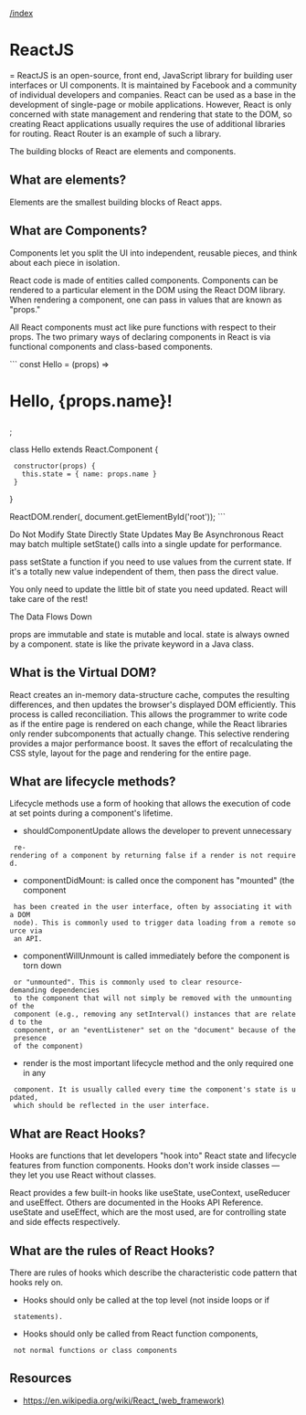 [[/index]]

= ReactJS ==
ReactJS is an open-source, front end, JavaScript library for building user
interfaces or UI components. It is maintained by Facebook and a community of
individual developers and companies. React can be used as a base in the
development of single-page or mobile applications. However, React is only
concerned with state management and rendering that state to the DOM, so creating
React applications usually requires the use of additional libraries for routing.
React Router is an example of such a library.

The building blocks of React are elements and components.

== What are elements? ==

Elements are the smallest building blocks of React apps.

== What are Components? ==
Components let you split the UI into independent, reusable pieces, and think
about each piece in isolation.

React code is made of entities called components. Components can be rendered to
a particular element in the DOM using the React DOM library. When rendering a
component, one can pass in values that are known as "props."

All React components must act like pure functions with respect to their props.
The two primary ways of declaring components in React is via functional
components and class-based components.

```
const Hello = (props) => <h1>Hello, {props.name}!</h1>;

class Hello extends React.Component {
  constructor(props) {
    this.state = { name: props.name }
  }
}

ReactDOM.render(<Hello name="World" />, document.getElementById('root'));
```

Do Not Modify State Directly
State Updates May Be Asynchronous
React may batch multiple setState() calls into a single update for performance.

pass setState a function if you need to use values from the current state. If
it's a totally new value independent of them, then pass the direct value.

You only need to update the little bit of state you need updated. React will
take care of the rest!

The Data Flows Down

props are immutable and state is mutable and local. state is always owned by
a component. state is like the private keyword in a Java class.

== What is the Virtual DOM? ==
React creates an in-memory data-structure cache, computes the resulting
differences, and then updates the browser's displayed DOM efficiently. This
process is called reconciliation. This allows the programmer to write code as
if the entire page is rendered on each change, while the React libraries only
render subcomponents that actually change. This selective rendering provides a
major performance boost. It saves the effort of recalculating the CSS style,
layout for the page and rendering for the entire page.

== What are lifecycle methods? ==
Lifecycle methods use a form of hooking that allows the execution of code at set
points during a component's lifetime.

* shouldComponentUpdate allows the developer to prevent unnecessary
  re-rendering of a component by returning false if a render is not required.
* componentDidMount: is called once the component has "mounted" (the component
  has been created in the user interface, often by associating it with a DOM
  node). This is commonly used to trigger data loading from a remote source via
  an API.
* componentWillUnmount is called immediately before the component is torn down
  or "unmounted". This is commonly used to clear resource-demanding dependencies
  to the component that will not simply be removed with the unmounting of the
  component (e.g., removing any setInterval() instances that are related to the
  component, or an "eventListener" set on the "document" because of the presence
  of the component)
* render is the most important lifecycle method and the only required one in any
  component. It is usually called every time the component's state is updated,
  which should be reflected in the user interface.

== What are React Hooks? ==
Hooks are functions that let developers "hook into" React state and lifecycle
features from function components. Hooks don't work inside classes — they let
you use React without classes.

React provides a few built-in hooks like useState, useContext, useReducer and
useEffect. Others are documented in the Hooks API Reference. useState and
useEffect, which are the most used, are for controlling state and side effects
respectively.

== What are the rules of React Hooks? ==
There are rules of hooks which describe the characteristic code pattern that
hooks rely on.

* Hooks should only be called at the top level (not inside loops or if
  statements).
* Hooks should only be called from React function components,
  not normal functions or class components

== Resources ==
* https://en.wikipedia.org/wiki/React_(web_framework)
